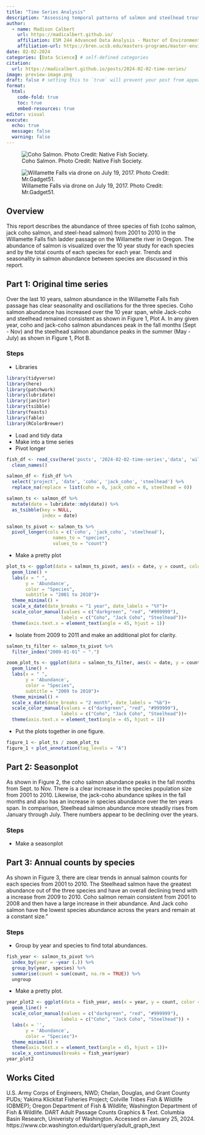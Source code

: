 ```yaml
---
title: "Time Series Analysis"
description: "Assessing temporal patterns of salmon and steelhead trout in the Willamette Falls Fish Passage from 2001 to 2010."
author:
  - name: Madison Calbert
    url: https://madicalbert.github.io/
    affiliation: ESM 244 Advanced Data Analysis - Master of Environmental Science & Management Program @ The Bren School (UCSB)
    affiliation-url: https://bren.ucsb.edu/masters-programs/master-environmental-science-and-management 
date: 02-02-2024
categories: [Data Science] # self-defined categories
citation: 
  url: https://madicalbert.github.io/posts/2024-02-02-time-series/ 
image: preview-image.png
draft: false # setting this to `true` will prevent your post from appearing on your listing page until you're ready!
format: 
  html: 
    code-fold: true
    toc: true 
    embed-resources: true
editor: visual
execute: 
  echo: true
  message: false
  warning: false
---
```


![Coho Salmon. Photo Credit: Native Fish Society.](images/coho.jpeg)

![Willamette Falls via drone on July 19, 2017. Photo Credit: Mr.Gadget51.](images/willamette_falls.jpeg)

## Overview

This report describes the abundance of three species of fish (coho salmon, jack coho salmon, and steel-head salmon) from 2001 to 2010 in the Willamette Falls fish ladder passage on the Willamette river in Oregon. The abundance of salmon is visualized over the 10 year study for each species and by the total counts of each species for each year. Trends and seasonality in salmon abundance between species are discussed in this report.

## Part 1: Original time series

Over the last 10 years, salmon abundance in the Willamette Falls fish passage has clear seasonality and oscillations for the three species. Coho salmon abundance has increased over the 10 year span, while Jack-coho and steelhead remained consistent as shown in Figure 1, Plot A. In any given year, coho and jack-coho salmon abundances peak in the fall months (Sept - Nov) and the steelhead salmon abundance peaks in the summer (May - July) as shown in Figure 1, Plot B.

### Steps

-   Libraries

```r
library(tidyverse)
library(here)
library(patchwork)
library(lubridate)
library(janitor)
library(tsibble)
library(feasts)
library(fable)
library(RColorBrewer)
```

-   Load and tidy data
-   Make into a time series
-   Pivot longer

```r
fish_df <- read_csv(here('posts', '2024-02-02-time-series','data', 'willamette_fish_passage.csv')) %>% 
  clean_names()

salmon_df <- fish_df %>% 
  select('project', 'date', 'coho', 'jack_coho', 'steelhead') %>% 
  replace_na(replace = list(coho = 0, jack_coho = 0, steelhead = 0))

salmon_ts <- salmon_df %>% 
  mutate(date = lubridate::mdy(date)) %>% 
  as_tsibble(key = NULL, 
             index = date)

salmon_ts_pivot <- salmon_ts %>% 
  pivot_longer(cols = c('coho', 'jack_coho', 'steelhead'),
                 names_to = "species",
                 values_to = "count") 
```

-   Make a pretty plot

```r
plot_ts <- ggplot(data = salmon_ts_pivot, aes(x = date, y = count, color = species)) +
  geom_line() + 
  labs(x = " ",
       y = 'Abundance',
       color = "Species",
       subtitle = "2001 to 2010")+
  theme_minimal() +
  scale_x_date(date_breaks = "1 year", date_labels = "%Y")+
  scale_color_manual(values = c("darkgreen", "red", "#999999"),
                    labels = c("Coho", "Jack Coho", "Steelhead"))+
  theme(axis.text.x = element_text(angle = 45, hjust = 1))
```

-   Isolate from 2009 to 2011 and make an additional plot for clarity.

```r
salmon_ts_filter <- salmon_ts_pivot %>% 
  filter_index("2009-01-01" ~ ".")

zoom_plot_ts <- ggplot(data = salmon_ts_filter, aes(x = date, y = count, color = species)) +
  geom_line() + 
  labs(x = " ",
       y = 'Abundance',
       color = "Species",
       subtitle = "2009 to 2010")+
  theme_minimal() +
  scale_x_date(date_breaks = "2 month", date_labels = "%b")+
  scale_color_manual(values = c("darkgreen", "red", "#999999"),
                    labels = c("Coho", "Jack Coho", "Steelhead"))+
  theme(axis.text.x = element_text(angle = 45, hjust = 1))
```

-   Put the plots together in one figure.

```r
figure_1 <- plot_ts / zoom_plot_ts
figure_1 + plot_annotation(tag_levels = "A")
```

## Part 2: Seasonplot

As shown in Figure 2, the coho salmon abundance peaks in the fall months from Sept. to Nov. There is a clear increase in the species population size from 2001 to 2010. Likewise, the jack-coho abundance spikes in the fall months and also has an increase in species abundance over the ten years span. In comparison, Steelhead salmon abundance more steadily rises from January through July. There numbers appear to be declining over the years.

### Steps

-   Make a seasonplot

## Part 3: Annual counts by species

As shown in Figure 3, there are clear trends in annual salmon counts for each species from 2001 to 2010. The Steelhead salmon have the greatest abundance out of the three species and have an overall declining trend with a increase from 2009 to 2010. Coho salmon remain consistent from 2001 to 2008 and then have a large increase in their abundance. And Jack coho salmon have the lowest species abundance across the years and remain at a constant size."

### Steps

-   Group by year and species to find total abundances.

```r
fish_year <- salmon_ts_pivot %>%
  index_by(year = ~year (.)) %>%
  group_by(year, species) %>%
  summarise(count = sum(count, na.rm = TRUE)) %>%
  ungroup
```

-   Make a pretty plot.

```r
year_plot2 <- ggplot(data = fish_year, aes(x = year, y = count, color = species)) + 
  geom_line() +
  scale_color_manual(values = c("darkgreen", "red", "#999999"),
                    labels = c("Coho", "Jack Coho", "Steelhead")) +
  labs(x = '',
       y = 'Abundance', 
       color = "Species")+ 
  theme_minimal() +
  theme(axis.text.x = element_text(angle = 45, hjust = 1))+
  scale_x_continuous(breaks = fish_year$year)
year_plot2
```

## Works Cited

U.S. Army Corps of Engineers, NWD; Chelan, Douglas, and Grant County PUDs; Yakima Klickitat Fisheries Project; Colville Tribes Fish & Wildlife (OBMEP); Oregon Department of Fish & Wildlife; Washington Department of Fish & Wildlife. DART Adult Passage Counts Graphics & Text. Columbia Basin Research, Univeristy of Washington. Accessed on January 25, 2024. https://www.cbr.washington.edu/dart/query/adult_graph_text

